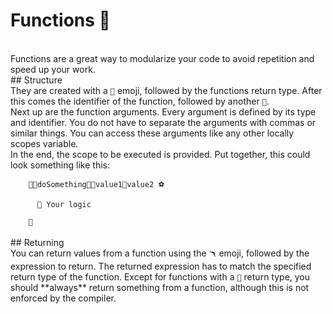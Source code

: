 
# Functions 🛒
<br/>
Functions are a great way to modularize your code to avoid repetition and speed up your work.
<br/>
## Structure
<br/>
They are created with a <Code inline>🛒</Code> emoji, followed by the functions return type.
After this comes the identifier of the function, followed by another <Code inline>🛒</Code>. <br/>
Next up are the function arguments.
Every argument is defined by its type and identifier.
You do not have to separate the arguments with commas or similar things. You can access these arguments like any other locally scopes variable. <br/>
In the end, the scope to be executed is provided. Put together, this could look something like this:
<br/>
<Code toCopy={"🛒🔢doSomething🛒🔢value1🔢value2 ⚽\n     📣 Your logic\n🥅"}>
    🛒🔢doSomething🛒🔢value1🔢value2 ⚽ <br/>
    &ensp; 📣 Your logic <br/>
    🥅
</Code>
<br/>
## Returning
<br/>
You can return values from a function using the <Code inline>🪃</Code> emoji,
followed by the expression to return.
The returned expression has to match the specified return type of the function.
Except for functions with a <Code inline>🫥</Code> return type,
you should **always** return something from a function, although this is not enforced by the compiler.